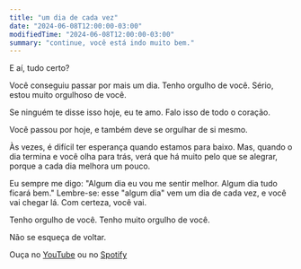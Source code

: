 ```yaml
---
title: "um dia de cada vez"
date: "2024-06-08T12:00:00-03:00"
modifiedTime: "2024-06-08T12:00:00-03:00"
summary: "continue, você está indo muito bem."
---
```


E aí, tudo certo?

Você conseguiu passar por mais um dia. Tenho orgulho de você. Sério, estou muito orgulhoso de você.

Se ninguém te disse isso hoje, eu te amo. Falo isso de todo o coração.

Você passou por hoje, e também deve se orgulhar de si mesmo.

Às vezes, é difícil ter esperança quando estamos para baixo. Mas, quando o dia termina e você olha para trás, verá que há muito pelo que se alegrar, porque a cada dia melhora um pouco.

Eu sempre me digo: "Algum dia eu vou me sentir melhor. Algum dia tudo ficará bem." Lembre-se: esse "algum dia" vem um dia de cada vez, e você vai chegar lá. Com certeza, você vai.

Tenho orgulho de você. Tenho muito orgulho de você.

Não se esqueça de voltar.

Ouça no [YouTube](https://youtu.be/0xGsyapGcas) ou no [Spotify](https://open.spotify.com/episode/1KP9Fs7dZunNvn8tIk4Vj6?si=WGkXaAjHS46uSvbAegKzlg)

